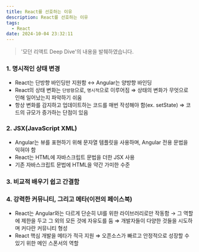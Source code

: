 ```yaml
---
title: React를 선호하는 이유
description: React를 선호하는 이유
tags:
  - React
date: 2024-10-04 23:32:11
---
```


> '모던 리액트 Deep Dive'의 내용을 발췌하였습니다.

### **1. 명시적인 상태 변경**

- React는 단방향 바인딩만 지원함 ↔ Angular는 양방향 바인딩
- React의 상태 변화는 `단방향`으로, `명시적`으로 이루어짐
  ⇒ 상태의 변화가 무엇으로 인해 일어났는지 파악하기 쉬움
- 항상 변화를 감지하고 업데이트하는 코드를 매번 작성해야 함(ex. setState)
  ⇒ 코드의 규모가 증가하는 단점이 있음

### 2. JSX(JavaScript XML)

- Angular는 뷰를 표현하기 위해 문자열 템플릿을 사용하며, Angular 전용 문법을 익혀야 함
- React는 HTML에 자바스크립트 문법을 더한 JSX 사용
- 기존 자바스크립트 문법에 HTML을 약간 가미한 수준

### 3. 비교적 배우기 쉽고 간결함

### 4. 강력한 커뮤니티, 그리고 메타(이전의 페이스북)

- React는 Angular와는 다르게 단순히 UI를 위한 라이브러리로만 작동함 → 그 역할에 제한을 두고 그 외의 모든 것에 자유도를 둠
  ⇒ 개발자들이 다양한 것들을 시도하며 커다란 커뮤니티 형성
- React 핵심 개발을 메타가 적극 지원
  ⇒ 오픈소스가 빠르고 안정적으로 성장할 수 있기 위한 메인 스폰서의 역할
